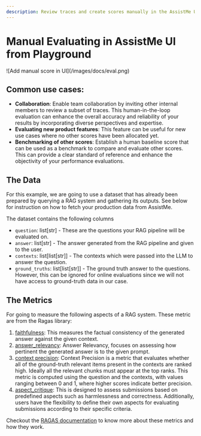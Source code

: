 ```yaml
---
description: Review traces and create scores manually in the AssistMe UI.
---
```


# Manual Evaluating in AssistMe UI from Playground

<Frame>![Add manual score in UI](/images/docs/eval.png)</Frame>

## Common use cases:

- **Collaboration**: Enable team collaboration by inviting other internal members to review a subset of traces. This human-in-the-loop evaluation can enhance the overall accuracy and reliability of your results by incorporating diverse perspectives and expertise.
- **Evaluating new product features**: This feature can be useful for new use cases where no other scores have been allocated yet.
- **Benchmarking of other scores**: Establish a human baseline score that can be used as a benchmark to compare and evaluate other scores. This can provide a clear standard of reference and enhance the objectivity of your performance evaluations.

## The Data

For this example, we are going to use a dataset that has already been prepared by querying a RAG system and gathering its outputs. See below for instruction on how to fetch your production data from AssistMe.

The dataset contains the following columns
- `question`: list[str] - These are the questions your RAG pipeline will be evaluated on.
- `answer`: list[str] - The answer generated from the RAG pipeline and given to the user.
- `contexts`: list[list[str]] - The contexts which were passed into the LLM to answer the question.
- `ground_truths`: list[list[str]] - The ground truth answer to the questions. However, this can be ignored for online evaluations since we will not have access to ground-truth data in our case.


## The Metrics
For going to measure the following aspects of a RAG system. These metric are from the Ragas library:

1. [faithfulness](https://docs.ragas.io/en/latest/concepts/metrics/faithfulness.html): This measures the factual consistency of the generated answer against the given context.
2. [answer_relevancy](https://docs.ragas.io/en/latest/concepts/metrics/answer_relevance.html): Answer Relevancy, focuses on assessing how pertinent the generated answer is to the given prompt.
3. [context precision](https://docs.ragas.io/en/latest/concepts/metrics/context_precision.html): Context Precision is a metric that evaluates whether all of the ground-truth relevant items present in the contexts are ranked high. Ideally all the relevant chunks must appear at the top ranks. This metric is computed using the question and the contexts, with values ranging between 0 and 1, where higher scores indicate better precision.
4. [aspect_critique](https://docs.ragas.io/en/latest/concepts/metrics/critique.html): This is designed to assess submissions based on predefined aspects such as harmlessness and correctness. Additionally, users have the flexibility to define their own aspects for evaluating submissions according to their specific criteria.

Checkout the [RAGAS documentation](https://docs.ragas.io/en/latest/concepts/metrics/index.html) to know more about these metrics and how they work.
